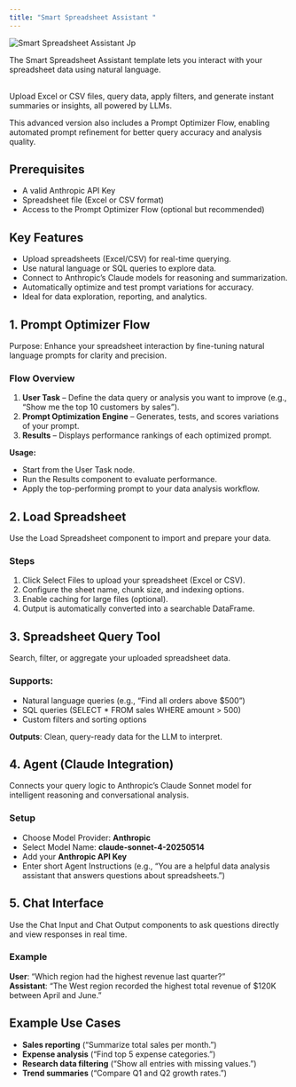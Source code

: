 ```yaml
---
title: "Smart Spreadsheet Assistant "
---
```


![Smart Spreadsheet Assistant Jp](/images/SmartSpreadsheetAssistant.jpg)

The Smart Spreadsheet Assistant template lets you interact with your spreadsheet data using natural language.

\
Upload Excel or CSV files, query data, apply filters, and generate instant summaries or insights, all powered by LLMs.

This advanced version also includes a Prompt Optimizer Flow, enabling automated prompt refinement for better query accuracy and analysis quality.

## **Prerequisites**

- A valid Anthropic API Key
- Spreadsheet file (Excel or CSV format)
- Access to the Prompt Optimizer Flow (optional but recommended)

## **Key Features**

- Upload spreadsheets (Excel/CSV) for real-time querying.
- Use natural language or SQL queries to explore data.
- Connect to Anthropic’s Claude models for reasoning and summarization.
- Automatically optimize and test prompt variations for accuracy.
- Ideal for data exploration, reporting, and analytics.

## **1. Prompt Optimizer Flow** 

Purpose: Enhance your spreadsheet interaction by fine-tuning natural language prompts for clarity and precision.

### **Flow Overview**

1. **User Task** – Define the data query or analysis you want to improve (e.g., “Show me the top 10 customers by sales”).
2. **Prompt Optimization Engine** – Generates, tests, and scores variations of your prompt.
3. **Results** – Displays performance rankings of each optimized prompt.

**Usage:**

- Start from the User Task node.
- Run the Results component to evaluate performance.
- Apply the top-performing prompt to your data analysis workflow.

## **2. Load Spreadsheet**

Use the Load Spreadsheet component to import and prepare your data.

### **Steps**

1. Click Select Files to upload your spreadsheet (Excel or CSV).
2. Configure the sheet name, chunk size, and indexing options.
3. Enable caching for large files (optional).
4. Output is automatically converted into a searchable DataFrame.

## **3. Spreadsheet Query Tool**

Search, filter, or aggregate your uploaded spreadsheet data.

### **Supports:**

- Natural language queries (e.g., “Find all orders above \$500”)
- SQL queries (SELECT \* FROM sales WHERE amount \> 500)
- Custom filters and sorting options

**Outputs**: Clean, query-ready data for the LLM to interpret.

## **4. Agent (Claude Integration)**

Connects your query logic to Anthropic’s Claude Sonnet model for intelligent reasoning and conversational analysis.

### **Setup**

- Choose Model Provider: **Anthropic**
- Select Model Name: **claude-sonnet-4-20250514**
- Add your **Anthropic API Key**
- Enter short Agent Instructions (e.g., “You are a helpful data analysis assistant that answers questions about spreadsheets.”)

## **5. Chat Interface**

Use the Chat Input and Chat Output components to ask questions directly and view responses in real time.

### **Example**

**User**: “Which region had the highest revenue last quarter?”\
**Assistant**: “The West region recorded the highest total revenue of \$120K between April and June.”

## **Example Use Cases** 

- **Sales reporting** (“Summarize total sales per month.”)
- **Expense analysis** (“Find top 5 expense categories.”)
- **Research data filtering** (“Show all entries with missing values.”)
- **Trend summaries** (“Compare Q1 and Q2 growth rates.”)
